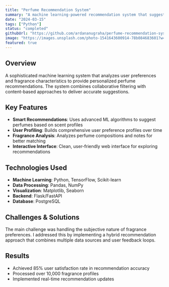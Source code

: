 ```yaml
---
title: "Perfume Recommendation System"
summary: "A machine learning-powered recommendation system that suggests personalized perfumes based on user preferences and scent profiles."
date: "2024-03-15"
tags: ["Python"]
status: "completed"
githubUrl: "https://github.com/ardananugraha/perfume-recommendation-system"
image: "https://images.unsplash.com/photo-1541643600914-78b084683601?w=600&h=400&fit=crop"
featured: true
---
```



## Overview

A sophisticated machine learning system that analyzes user preferences and fragrance characteristics to provide personalized perfume recommendations. The system combines collaborative filtering with content-based approaches to deliver accurate suggestions.

## Key Features

- **Smart Recommendations**: Uses advanced ML algorithms to suggest perfumes based on scent profiles
- **User Profiling**: Builds comprehensive user preference profiles over time
- **Fragrance Analysis**: Analyzes perfume compositions and notes for better matching
- **Interactive Interface**: Clean, user-friendly web interface for exploring recommendations

## Technologies Used

- **Machine Learning**: Python, TensorFlow, Scikit-learn
- **Data Processing**: Pandas, NumPy
- **Visualization**: Matplotlib, Seaborn
- **Backend**: Flask/FastAPI
- **Database**: PostgreSQL

## Challenges & Solutions

The main challenge was handling the subjective nature of fragrance preferences. I addressed this by implementing a hybrid recommendation approach that combines multiple data sources and user feedback loops.

## Results

- Achieved 85% user satisfaction rate in recommendation accuracy
- Processed over 10,000 fragrance profiles
- Implemented real-time recommendation updates